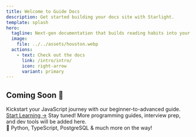 ```yaml
---
title: Welcome to Guide Docs
description: Get started building your docs site with Starlight.
template: splash
hero:
  tagline: Next-gen documentation that builds reading habits into your workflow.
  image:
    file: ../../assets/houston.webp
  actions:
    - text: Check out the docs
      link: /intro/intro/
      icon: right-arrow
      variant: primary
---
```



## Coming Soon 🚀

<CardGrid stagger>
  <Card title="0 to 100 JavaScript" icon="heart">
    Kickstart your JavaScript journey with our beginner-to-advanced guide.  
    <br />
    <a href="/intro/intro/">Start Learning →</a>
  </Card>

  <Card title="More Guides Coming Soon" icon="heart">
    Stay tuned! More programming guides, interview prep, and dev tools will be added here.  
    <br />
    📘 Python, TypeScript, PostgreSQL & much more on the way!
  </Card>
</CardGrid>
